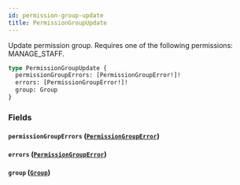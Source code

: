 ```yaml
---
id: permission-group-update
title: PermissionGroupUpdate
---
```


Update permission group. Requires one of the following permissions: MANAGE_STAFF.

```graphql
type PermissionGroupUpdate {
  permissionGroupErrors: [PermissionGroupError!]!
  errors: [PermissionGroupError!]!
  group: Group
}
```

### Fields

#### `permissionGroupErrors` ([`PermissionGroupError`](../../../developer/api-reference/objects/permission-group-error))

#### `errors` ([`PermissionGroupError`](../../../developer/api-reference/objects/permission-group-error))

#### `group` ([`Group`](../../../developer/api-reference/objects/group))
